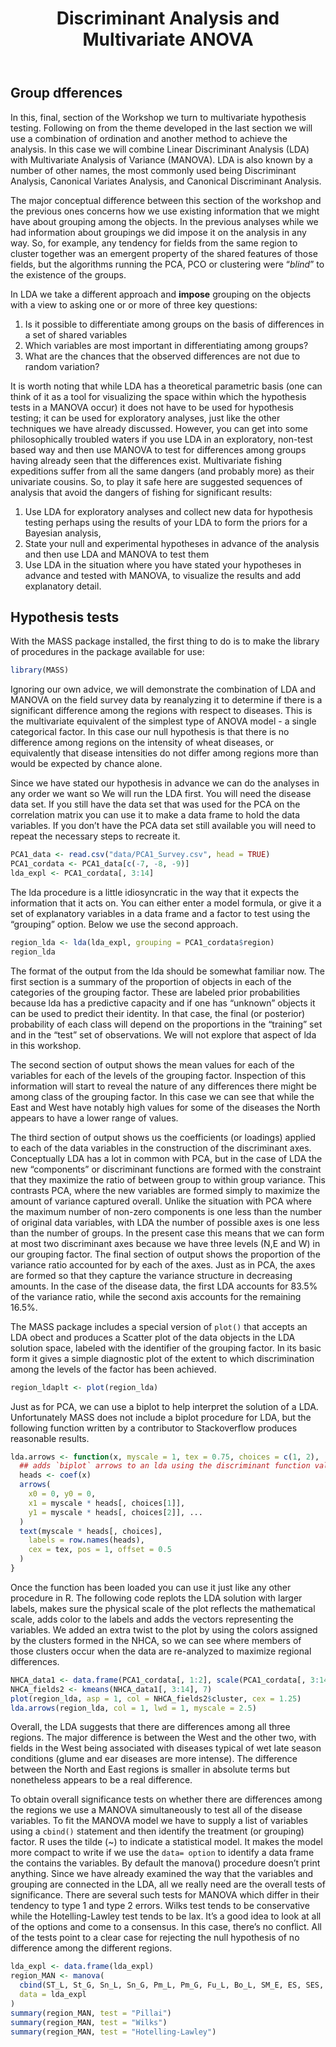 % Discriminant Analysis and Multivariate ANOVA


## Group dfferences 

In this, final, section of the Workshop we turn to multivariate hypothesis testing.  Following on from the theme developed in the last section we will use a combination of ordination and another method to achieve the analysis.  In this case we will combine Linear Discriminant Analysis (LDA) with Multivariate Analysis of Variance (MANOVA).  LDA is also known by a number of other names, the most commonly used being Discriminant Analysis, Canonical Variates Analysis, and Canonical Discriminant Analysis.

The major conceptual difference between this section of the workshop and the previous ones concerns how we use existing information that we might have about grouping among the objects.  In the previous analyses while we had information about groupings we did impose it on the analysis in any way. So, for example, any tendency for fields from the same region to cluster together was an emergent property of the shared features of those fields, but the algorithms running the PCA, PCO or clustering were "*blind*" to the existence of the groups.

In LDA we take a different approach and **impose** grouping on the objects with a view to asking one or or more of three key questions:

1. Is it possible to differentiate among groups on the basis of differences in a set of shared variables
2. Which variables are most important in differentiating among groups?
3. What are the chances that the observed differences are not due to random variation?   

It is worth noting that while LDA has a theoretical parametric basis (one can think of it as a tool for visualizing the space within which the hypothesis tests in a MANOVA occur) it does not have to be used for hypothesis testing;  it can be used for exploratory analyses, just like the other techniques we have already discussed.  However, you can get into some philosophically troubled waters if you use LDA in an exploratory, non-test based way and then use MANOVA to test for differences among groups having already seen that the differences exist.  Multivariate fishing expeditions suffer from all the same dangers (and probably more) as their univariate cousins.  So, to play it safe here are suggested sequences of analysis that avoid the dangers of fishing for significant results:

1. Use LDA for exploratory analyses and collect new data for hypothesis testing perhaps using the results of your LDA to form the priors for a Bayesian analysis,
2. State your null and experimental hypotheses in advance of the analysis and then use LDA and MANOVA to test them
3. Use LDA in the situation where you have stated your hypotheses in advance and tested with MANOVA, to visualize the results and add explanatory detail.

## Hypothesis tests

With the MASS package installed, the first thing to do is to make the library of procedures in the package available for use:

```r
library(MASS)
```

Ignoring our own advice, we will demonstrate the combination of LDA and MANOVA on the field survey data by reanalyzing it to determine if there is a significant difference  among the regions with respect to diseases.  This is the multivariate equivalent of the simplest type of ANOVA model - a single categorical factor.  In this case our null hypothesis is that there is no difference among regions on the intensity of wheat diseases, or equivalently that disease intensities do not differ among regions more than would be  expected by chance alone.

Since we have stated our hypothesis in advance we can do the analyses in any order we want so We will run the LDA first.  You will need the disease data set.  If you still have the data set that was used for the PCA on the correlation matrix you can use it to make a  data frame to hold the data variables.  If you don't have the PCA data set still available you will need to repeat the necessary steps to recreate it.

```r
PCA1_data <- read.csv("data/PCA1_Survey.csv", head = TRUE)
PCA1_cordata <- PCA1_data[c(-7, -8, -9)]
lda_expl <- PCA1_cordata[, 3:14]
```

The lda procedure is a little idiosyncratic in the way that it expects the information that it acts on.  You can either enter a model formula, or give it a set of explanatory variables in a data frame and a factor to test using the "grouping" option.  Below we use the second approach.

```r
region_lda <- lda(lda_expl, grouping = PCA1_cordata$region)
region_lda
```

The format of the output from the lda should be somewhat familiar now.  The first section is a summary of the proportion of objects in each of the categories of the grouping  factor. These are labeled prior probabilities because lda has a predictive capacity and if one has "unknown" objects it can be used to predict their identity. In that case,  the final (or posterior) probability of each class will depend on the proportions in the "training" set and in the "test" set of observations.  We will not explore that aspect of lda in this workshop.

The second section of output shows the mean values for each of the variables for each of  the levels of the grouping factor.  Inspection of this information will start to reveal the nature of any differences there might be among class of the grouping factor.  In this case we can see that while the East and West have notably high values for some of the diseases the North appears to have a lower range of values.

The third section of output shows us the coefficients (or loadings) applied to each of the  data variables in the construction of the discriminant axes.  Conceptually LDA has a lot in common with PCA, but in the case of LDA the new "components" or discriminant functions are formed with the constraint that they maximize the ratio of between group to within group variance. This contrasts PCA, where the new variables are formed simply to maximize the amount of variance captured overall.  Unlike the situation with PCA where the maximum number of non-zero components is one less than the number of original data variables, with LDA the number of possible axes is one less than the number of groups.  In the present case this means that we can form at most two discriminant axes because we have three levels (N,E and W) in our grouping factor. The final section of output shows the proportion of the variance ratio accounted for by each of the axes. Just as in PCA, the axes are formed so that they capture the variance structure in decreasing amounts.  In the case of the disease data, the first LDA accounts for 83.5% of the variance ratio, while the second axis accounts for the remaining 16.5%.

The MASS package includes a special version of `plot()` that accepts an LDA obect and produces a  Scatter plot of the data objects in the LDA solution space, labeled with the identifier of the  grouping factor.  In its basic form it gives a simple diagnostic plot of the extent to which discrimination among the levels of the factor has been achieved.

```r
region_ldaplt <- plot(region_lda)
```
 
 Just as for PCA, we can use a biplot to help interpret the solution of a LDA. Unfortunately MASS does not include a biplot procedure for LDA, but the following function written by a  contributor to Stackoverflow produces reasonable results.
 
```r
lda.arrows <- function(x, myscale = 1, tex = 0.75, choices = c(1, 2), ...) {
  ## adds `biplot` arrows to an lda using the discriminant function values
  heads <- coef(x)
  arrows(
    x0 = 0, y0 = 0,
    x1 = myscale * heads[, choices[1]],
    y1 = myscale * heads[, choices[2]], ...
  )
  text(myscale * heads[, choices],
    labels = row.names(heads),
    cex = tex, pos = 1, offset = 0.5
  )
}
```
 
 Once the function has been loaded you can use it just like any other procedure in R. The  following code replots the LDA solution with larger labels, makes sure the physical scale of the plot reflects the mathematical scale, adds color to the labels and adds the vectors representing the variables.  We added an extra twist to the plot by using the colors  assigned by the clusters formed in the NHCA, so we can see where members of those clusters occur when the data are re-analyzed to maximize regional differences.
 
```r
NHCA_data1 <- data.frame(PCA1_cordata[, 1:2], scale(PCA1_cordata[, 3:14]))
NHCA_fields2 <- kmeans(NHCA_data1[, 3:14], 7)
plot(region_lda, asp = 1, col = NHCA_fields2$cluster, cex = 1.25)
lda.arrows(region_lda, col = 1, lwd = 1, myscale = 2.5)
```

Overall, the LDA suggests that there are differences among all three regions.  The major difference is between the West and the other two, with fields in the West being associated with diseases typical of wet late season conditions (glume and ear diseases are more intense). The difference between the North and East regions is smaller in absolute terms but nonetheless appears to be a real difference.

To obtain overall significance tests on whether there are differences among the regions we use a MANOVA simultaneously to test all of the disease variables. To fit the MANOVA model we have to supply a list of variables using a `cbind()` statement and then identify the  treatment (or grouping) factor.  R uses the tilde (~) to indicate a statistical model.  It makes the model more compact to write if we use the `data= option` to identify a data frame the contains the variables.  By default the manova() procedure doesn't print anything.  Since we have
 already examined the way that the variables and grouping are connected in the LDA, all we really need are the overall tests of significance.  There are several such tests for MANOVA which differ in their tendency to type 1 and type 2 errors.  Wilks test tends to be conservative while the Hotelling-Lawley test tends to be lax.  It's a good idea to look at all of the  options and come to a consensus. In this case, there's no conflict. All of the tests point to a clear case for rejecting the null hypothesis of no difference among the different regions.
 
```r
lda_expl <- data.frame(lda_expl)
region_MAN <- manova(
  cbind(ST_L, St_G, Sn_L, Sn_G, Pm_L, Pm_G, Fu_L, Bo_L, SM_E, ES, SES, TA) ~ PCA1_cordata$region,
  data = lda_expl
)
summary(region_MAN, test = "Pillai")
summary(region_MAN, test = "Wilks")
summary(region_MAN, test = "Hotelling-Lawley")
```
